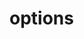 # options


<ul className="grid grid-cols-1 md:grid-cols-2 lg:grid-cols-3 xl:grid-cols-4 gap-4 -ml-6"> 
<ReferenceCard title="chains " description=" Displays Options Chain by Expiry.
" url="/bot/reference/discord/options/chains " />
<ReferenceCard title="equitypc " description=" Displays the Equity Put/Call Volume Ratio - from market-harmonics.com
" url="/bot/reference/discord/options/equitypc " />
<ReferenceCard title="gamma " description=" Displays Options Gamma Levels for a Stock.
" url="/bot/reference/discord/options/gamma " />
<ReferenceCard title="highiv " description=" Top 15 Highest IV30 Equity stocks.
" url="/bot/reference/discord/options/highiv " />
<ReferenceCard title="hist " description=" Displays Options Price History in a chart.
" url="/bot/reference/discord/options/hist " />
<ReferenceCard title="indexpc " description=" Displays the Index Put/Call Ratio for the market - from market-harmonics.com
" url="/bot/reference/discord/options/indexpc " />
<ReferenceCard title="info " description=" Displays option information (volatility, IV rank etc).
" url="/bot/reference/discord/options/info " />
<ReferenceCard title="itm " description=" Displays In-the-Money options by expiry for a stock.
" url="/bot/reference/discord/options/itm " />
<ReferenceCard title="maxpain " description=" Displays the Max Pain on expiration date for a given stock.
" url="/bot/reference/discord/options/maxpain " />
<ReferenceCard title="oi " description=" Displays OI and call/put ratio for given stock - can add EXP date too for bigger breakdown
" url="/bot/reference/discord/options/oi " />
<ReferenceCard title="oichart " description=" Charts Total Open Interest by Strike Price.
" url="/bot/reference/discord/options/oichart " />
<ReferenceCard title="smile " description=" Displays Options Volatility Smile.
" url="/bot/reference/discord/options/smile " />
<ReferenceCard title="stats " description=" Displays Options Statistics for a stock.
" url="/bot/reference/discord/options/stats " />
<ReferenceCard title="topoi " description=" Displays Top Open Interest
" url="/bot/reference/discord/options/topoi " />
<ReferenceCard title="topoichange " description=" Displays Top 15 stocks with highest OI Change.
" url="/bot/reference/discord/options/topoichange " />
<ReferenceCard title="topstrikevol " description=" Displays Options Strike Volume can add EXP date for bigger breakdown
" url="/bot/reference/discord/options/topstrikevol " />
<ReferenceCard title="topvol " description=" Top 15 Highest options volume.
" url="/bot/reference/discord/options/topvol " />
<ReferenceCard title="topvoletf " description=" Top 15 Highest options volume ETFs.
" url="/bot/reference/discord/options/topvoletf " />
<ReferenceCard title="unu " description=" Shows Unusual Options
" url="/bot/reference/discord/options/unu " />
<ReferenceCard title="uoastock " description=" Display Top 20day Average Options Volume by ticker.
" url="/bot/reference/discord/options/uoastock " />
<ReferenceCard title="vol " description=" Displays Options Strike Volume can add EXP date for bigger breakdown
" url="/bot/reference/discord/options/vol " />
<ReferenceCard title="vsurf " description=" Display Options Volatility Surface.
" url="/bot/reference/discord/options/vsurf " />
</ul>